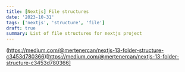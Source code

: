```yaml
---
title: [Nextjs] File structures
date: '2023-10-31'
tags: ['nextjs', 'structure', 'file']
draft: true
summary: List of file structures for nextjs project
---
```


(https://medium.com/@mertenercan/nextjs-13-folder-structure-c3453d780366)[https://medium.com/@mertenercan/nextjs-13-folder-structure-c3453d780366]
